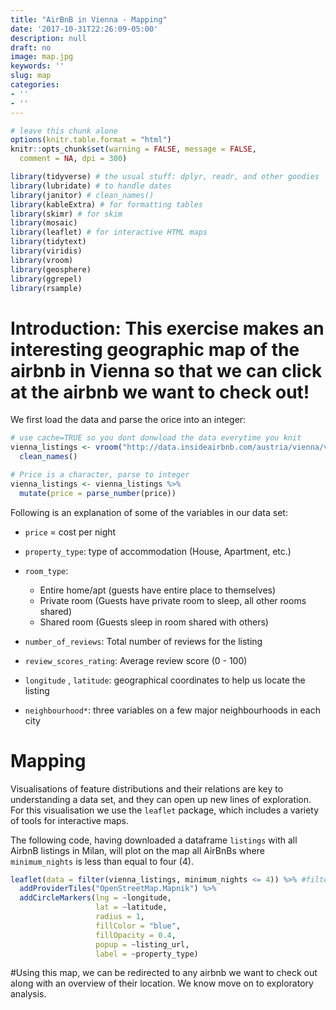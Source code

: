 ```yaml
---
title: "AirBnB in Vienna - Mapping"
date: '2017-10-31T22:26:09-05:00'
description: null
draft: no
image: map.jpg
keywords: ''
slug: map
categories:
- ''
- ''
---
```



```r
# leave this chunk alone
options(knitr.table.format = "html") 
knitr::opts_chunk$set(warning = FALSE, message = FALSE, 
  comment = NA, dpi = 300)
```


```r

library(tidyverse) # the usual stuff: dplyr, readr, and other goodies
library(lubridate) # to handle dates
library(janitor) # clean_names()
library(kableExtra) # for formatting tables
library(skimr) # for skim
library(mosaic)
library(leaflet) # for interactive HTML maps
library(tidytext)
library(viridis)
library(vroom)
library(geosphere)
library(ggrepel)
library(rsample)
```

# Introduction: This exercise makes an interesting geographic map of the airbnb in Vienna so that we can click at the airbnb we want to check out!

We first load the data and parse the orice into an integer:
```r
# use cache=TRUE so you dont donwload the data everytime you knit
vienna_listings <- vroom("http://data.insideairbnb.com/austria/vienna/vienna/2021-09-12/data/listings.csv.gz") %>%
  clean_names()
```

```r
# Price is a character, parse to integer
vienna_listings <- vienna_listings %>% 
  mutate(price = parse_number(price))
```

Following is an explanation of some of the variables in our data set:

- `price` = cost per night 
- `property_type`: type of accommodation (House, Apartment, etc.)
- `room_type`:

  - Entire home/apt (guests have entire place to themselves)
  - Private room (Guests have private room to sleep, all other rooms shared)
  - Shared room (Guests sleep in room shared with others)

- `number_of_reviews`: Total number of reviews for the listing
- `review_scores_rating`: Average review score (0 - 100)
- `longitude` , `latitude`: geographical coordinates to help us locate the listing
- `neighbourhood*`: three variables on a few major neighbourhoods in each city 


# Mapping 

Visualisations of feature distributions and their relations are key to understanding a data set, and they can open up new lines of exploration. For this visualisation we use the `leaflet` package, which includes a variety of tools for interactive maps.

The following code, having downloaded a dataframe `listings` with all AirbnB listings in Milan, will plot on the map all AirBnBs where `minimum_nights` is less than equal to four (4). 

```r

leaflet(data = filter(vienna_listings, minimum_nights <= 4)) %>% #filtering for minimum nights criteria 
  addProviderTiles("OpenStreetMap.Mapnik") %>% 
  addCircleMarkers(lng = ~longitude,  
                   lat = ~latitude, 
                   radius = 1, 
                   fillColor = "blue", 
                   fillOpacity = 0.4, 
                   popup = ~listing_url,
                   label = ~property_type)
```

#Using this map, we can be redirected to any airbnb we want to check out along with an overview of their location. We know move on to exploratory analysis.
    
